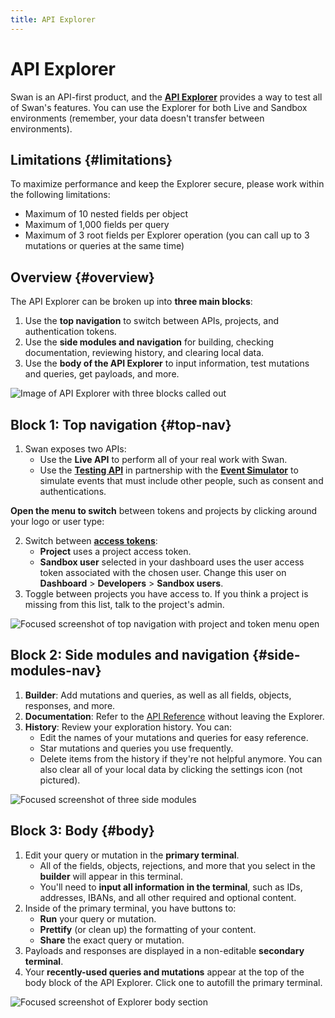 ```yaml
---
title: API Explorer
---
```


# API Explorer

Swan is an API-first product, and the [**API Explorer**](https://explorer.swan.io/) provides a way to test all of Swan's features.
You can use the Explorer for both Live and Sandbox environments (remember, your data doesn't transfer between environments).

## Limitations {#limitations}

To maximize performance and keep the Explorer secure, please work within the following limitations:

- Maximum of 10 nested fields per object
- Maximum of 1,000 fields per query
- Maximum of 3 root fields per Explorer operation (you can call up to 3 mutations or queries at the same time)

## Overview {#overview}

The API Explorer can be broken up into **three main blocks**:

1. Use the **top navigation** to switch between APIs, projects, and authentication tokens.
1. Use the **side modules and navigation** for building, checking documentation, reviewing history, and clearing local data.
1. Use the **body of the API Explorer** to input information, test mutations and queries, get payloads, and more.

![Image of API Explorer with three blocks called out](../../images/developers/tools/explorer-overview.png)

## Block 1: Top navigation {#top-nav}

1. Swan exposes two APIs:
    - Use the **Live API** to perform all of your real work with Swan.
    - Use the [**Testing API**](./testing-api.mdx) in partnership with the [**Event Simulator**](./event-simulator.mdx) to simulate events that must include other people, such as consent and authentications.

**Open the menu to switch** between tokens and projects by clicking around your logo or user type:

2. Switch between [**access tokens**](../using-api/authentication/index.mdx#tokens):
    - **Project** uses a project access token.
    - **Sandbox user** selected in your dashboard uses the user access token associated with the chosen user. Change this user on **Dashboard** > **Developers** > **Sandbox users**.
1. Toggle between projects you have access to. If you think a project is missing from this list, talk to the project's admin.

![Focused screenshot of top navigation with project and token menu open](../../images/developers/tools/explorer-top-nav.png)

## Block 2: Side modules and navigation {#side-modules-nav}

1. **Builder**: Add mutations and queries, as well as all fields, objects, responses, and more.
1. **Documentation**: Refer to the [API Reference](https://api-reference.swan.io/) without leaving the Explorer.
1. **History**: Review your exploration history. You can:
    - Edit the names of your mutations and queries for easy reference.
    - Star mutations and queries you use frequently.
    - Delete items from the history if they're not helpful anymore. You can also clear all of your local data by clicking the settings icon (not pictured).

![Focused screenshot of three side modules](../../images/developers/tools/explorer-module-options.png)

## Block 3: Body {#body}

1. Edit your query or mutation in the **primary terminal**.
    - All of the fields, objects, rejections, and more that you select in the **builder** will appear in this terminal.
    - You'll need to **input all information in the terminal**, such as IDs, addresses, IBANs, and all other required and optional content.
1. Inside of the primary terminal, you have buttons to:
    - **Run** your query or mutation.
    - **Prettify** (or clean up) the formatting of your content.
    - **Share** the exact query or mutation.
1. Payloads and responses are displayed in a non-editable **secondary terminal**.
1. Your **recently-used queries and mutations** appear at the top of the body block of the API Explorer. Click one to autofill the primary terminal.

![Focused screenshot of Explorer body section](../../images/developers/tools/explorer-body.png)
